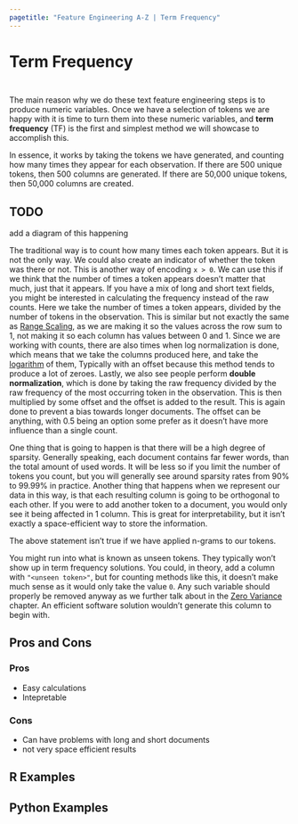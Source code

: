 ```yaml
---
pagetitle: "Feature Engineering A-Z | Term Frequency"
---
```


# Term Frequency {#sec-text-tf}

::: {style="visibility: hidden; height: 0px;"}
## Term Frequency
:::

The main reason why we do these text feature engineering steps is to produce numeric variables.
Once we have a selection of tokens we are happy with it is time to turn them into these numeric variables, and **term frequency** (TF) is the first and simplest method we will showcase to accomplish this.

In essence, it works by taking the tokens we have generated, and counting how many times they appear for each observation.
If there are 500 unique tokens, then 500 columns are generated.
If there are 50,000 unique tokens, then 50,000 columns are created.

::: callout-caution
# TODO

add a diagram of this happening
:::

The traditional way is to count how many times each token appears.
But it is not the only way.
We could also create an indicator of whether the token was there or not.
This is another way of encoding `x > 0`.
We can use this if we think that the number of times a token appears doesn't matter that much, just that it appears.
If you have a mix of long and short text fields, you might be interested in calculating the frequency instead of the raw counts.
Here we take the number of times a token appears, divided by the number of tokens in the observation.
This is similar but not exactly the same as [Range Scaling](numeric-range), as we are making it so the values across the row sum to 1, not making it so each column has values between 0 and 1.
Since we are working with counts, there are also times when log normalization is done, which means that we take the columns produced here, and take the [logarithm](numeric-logarithms) of them, Typically with an offset because this method tends to produce a lot of zeroes.
Lastly, we also see people perform **double normalization**, which is done by taking the raw frequency divided by the raw frequency of the most occurring token in the observation.
This is then multiplied by some offset and the offset is added to the result.
This is again done to prevent a bias towards longer documents.
The offset can be anything, with 0.5 being an option some prefer as it doesn't have more influence than a single count.

One thing that is going to happen is that there will be a high degree of sparsity.
Generally speaking, each document contains far fewer words, than the total amount of used words.
It will be less so if you limit the number of tokens you count, but you will generally see around sparsity rates from 90% to 99.99% in practice.
Another thing that happens when we represent our data in this way, is that each resulting column is going to be orthogonal to each other.
If you were to add another token to a document, you would only see it being affected in 1 column.
This is great for interpretability, but it isn't exactly a space-efficient way to store the information.

::: callout-note
The above statement isn't true if we have applied n-grams to our tokens.
:::

You might run into what is known as unseen tokens.
They typically won't show up in term frequency solutions.
You could, in theory, add a column with `"<unseen token>"`, but for counting methods like this, it doesn't make much sense as it would only take the value `0`.
Any such variable should properly be removed anyway as we further talk about in the [Zero Variance](too-many-zv) chapter.
An efficient software solution wouldn't generate this column to begin with.

## Pros and Cons

### Pros

-   Easy calculations
-   Intepretable

### Cons

-   Can have problems with long and short documents
-   not very space efficient results

## R Examples

## Python Examples

